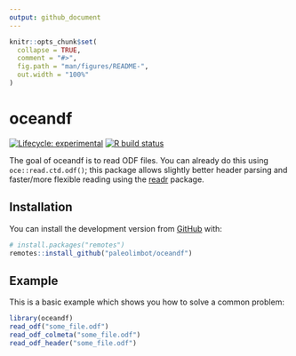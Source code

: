 ```yaml
---
output: github_document
---
```


<!-- README.md is generated from README.Rmd. Please edit that file -->

```r
knitr::opts_chunk$set(
  collapse = TRUE,
  comment = "#>",
  fig.path = "man/figures/README-",
  out.width = "100%"
)
```

# oceandf

<!-- badges: start -->
[![Lifecycle: experimental](https://img.shields.io/badge/lifecycle-experimental-orange.svg)](https://www.tidyverse.org/lifecycle/#experimental)
[![R build status](https://github.com/paleolimbot/oceandf/workflows/R-CMD-check/badge.svg)](https://github.com/paleolimbot/oceandf/actions)
<!-- badges: end -->

The goal of oceandf is to read ODF files. You can already do this using `oce::read.ctd.odf()`; this package allows slightly better header parsing and faster/more flexible reading using the [readr](https://readr.tidyverse.org) package.

## Installation

You can install the development version from [GitHub](https://github.com/) with:

``` r
# install.packages("remotes")
remotes::install_github("paleolimbot/oceandf")
```
## Example

This is a basic example which shows you how to solve a common problem:

```r
library(oceandf)
read_odf("some_file.odf")
read_odf_colmeta("some_file.odf")
read_odf_header("some_file.odf")
```
